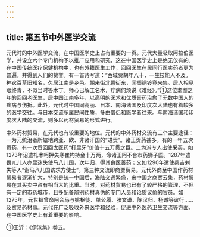 ```yaml
---
---
---
```

title: 第五节中外医学交流
---



元代时的中外医学交流，在中国医学史上占有重要的一页。元代大量吸取阿拉伯医学，并设立六个专门机构予以推广应用和研究，这在中国医学史上是绝无仅有的。在中国传统医疗保健机构中，也有外籍医生工作，回回医生在民间行医卖药者更为普遍，并得到人们的赞誉。有一首诗写道：“西域贾胡年八十，一生技能人不及。神农百草旧知名，久居江南是乡邑。朝来街北暮街东，闻掷铜铃竟来集。居人相见眼终青，不似当时答木丁。师心已解工名术，疗病何烦说《难经》。”①这位耄耋之年的回回老医生，居中国江南多年，以高明的医术和优质膏药治愈了无数中国人的疾病与伤折。此外，元代时中国同高丽、日本、南海诸国及印度次大陆也有着较多的医学交往。与日本交流多属民间性质，多由僧侣和医学者往来。与南海诸国和印度次大陆的交流，则多以药材贸易的形式进行。

中外药材贸易，在元代也有较重要的地位。元代的中外药材交流有三个主要途径：一为元统治者所辖地跨亚、欧、非诸汗国的“进贡”。诸王贡药甚多，有的一年五次贡药，有一次贡回回太医药“打里牙”价值十五万贯之巨。二为派专人出使采买，如1273年诏遣札术呵押失寒崔杓持金十万两，命诸王阿不合市药狮子国。1287年遣畏兀儿人亦里迷失使马八儿国，次年归，得其良医善药；又如1290年遣使桑吉剌失等人“诣马八儿国访求方使士”。第三种交流即商贾贸易。元代外商至中国作药材贸易者逐渐扩大，特别是统一中国后，海陆交通繁盛，来中国之商贾云集，药材贸易在其买卖中占有相当大的比重。当时，对药材贸易也已有了较严格的管理，不但有一定的市药城市，且多配备辨别药材真伪的专门人员和论质议价的官员。如1275年，元世祖曾命阿合马与姚枢徒、单公履、张文谦、陈汉归、杨诚等议行……及贸易药材事。元代在广泛吸收外来医学和经验，促进中外医药卫生交流等方面，在中国医学史上有着重要的影响。

①王沂：《伊滨集》卷五。